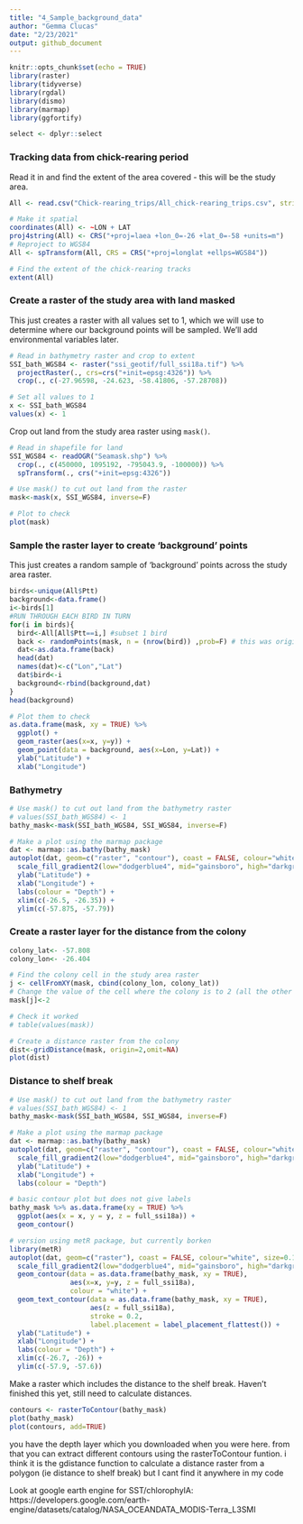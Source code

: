```yaml
---
title: "4_Sample_background_data"
author: "Gemma Clucas"
date: "2/23/2021"
output: github_document
---
```


```r
knitr::opts_chunk$set(echo = TRUE)
library(raster)
library(tidyverse)
library(rgdal)
library(dismo)
library(marmap)
library(ggfortify)

select <- dplyr::select
```

### Tracking data from chick-rearing period
Read it in and find the extent of the area covered - this will be the study area.
```r
All <- read.csv("Chick-rearing_trips/All_chick-rearing_trips.csv", stringsAsFactors = FALSE)

# Make it spatial
coordinates(All) <- ~LON + LAT
proj4string(All) <- CRS("+proj=laea +lon_0=-26 +lat_0=-58 +units=m")
# Reproject to WGS84
All <- spTransform(All, CRS = CRS("+proj=longlat +ellps=WGS84"))

# Find the extent of the chick-rearing tracks
extent(All)
```


### Create a raster of the study area with land masked
This just creates a raster with all values set to 1, which we will use to determine where our background points will be sampled. We'll add environmental variables later.
```r
# Read in bathymetry raster and crop to extent
SSI_bath_WGS84 <- raster("ssi_geotif/full_ssi18a.tif") %>% 
  projectRaster(., crs=crs("+init=epsg:4326")) %>% 
  crop(., c(-27.96598, -24.623, -58.41806, -57.28708))

# Set all values to 1
x <- SSI_bath_WGS84
values(x) <- 1
```


Crop out land from the study area raster using ```mask()```.
```r
# Read in shapefile for land
SSI_WGS84 <- readOGR("Seamask.shp") %>% 
  crop(., c(450000, 1095192, -795043.9, -100000)) %>% 
  spTransform(., crs("+init=epsg:4326"))

# Use mask() to cut out land from the raster
mask<-mask(x, SSI_WGS84, inverse=F)

# Plot to check
plot(mask)
```


### Sample the raster layer to create 'background' points

This just creates a random sample of 'background' points across the study area raster. 

```r
birds<-unique(All$Ptt)
background<-data.frame()
i<-birds[1]
#RUN THROUGH EACH BIRD IN TURN
for(i in birds){
  bird<-All[All$Ptt==i,] #subset 1 bird
  back <- randomPoints(mask, n = (nrow(bird)) ,prob=F) # this was originally 3*nrow
  dat<-as.data.frame(back)
  head(dat)
  names(dat)<-c("Lon","Lat")
  dat$bird<-i
  background<-rbind(background,dat)
}
head(background)

# Plot them to check
as.data.frame(mask, xy = TRUE) %>%
  ggplot() +
  geom_raster(aes(x=x, y=y)) +
  geom_point(data = background, aes(x=Lon, y=Lat)) +
  ylab("Latitude") +
  xlab("Longitude")

```

### Bathymetry
```r
# Use mask() to cut out land from the bathymetry raster
# values(SSI_bath_WGS84) <- 1
bathy_mask<-mask(SSI_bath_WGS84, SSI_WGS84, inverse=F)

# Make a plot using the marmap package
dat <- marmap::as.bathy(bathy_mask)
autoplot(dat, geom=c("raster", "contour"), coast = FALSE, colour="white", size=0.1) + 
  scale_fill_gradient2(low="dodgerblue4", mid="gainsboro", high="darkgreen") +
  ylab("Latitude") +
  xlab("Longitude") +
  labs(colour = "Depth") +
  xlim(c(-26.5, -26.35)) +
  ylim(c(-57.875, -57.79))
```


### Create a raster layer for the distance from the colony
```r
colony_lat<- -57.808 
colony_lon<- -26.404

# Find the colony cell in the study area raster
j <- cellFromXY(mask, cbind(colony_lon, colony_lat))
# Change the value of the cell where the colony is to 2 (all the other cells are 1)
mask[j]<-2 

# Check it worked
# table(values(mask)) 

# Create a distance raster from the colony
dist<-gridDistance(mask, origin=2,omit=NA)
plot(dist)
```

### Distance to shelf break
```r
# Use mask() to cut out land from the bathymetry raster
# values(SSI_bath_WGS84) <- 1
bathy_mask<-mask(SSI_bath_WGS84, SSI_WGS84, inverse=F)

# Make a plot using the marmap package
dat <- marmap::as.bathy(bathy_mask)
autoplot(dat, geom=c("raster", "contour"), coast = FALSE, colour="white", size=0.1) + 
  scale_fill_gradient2(low="dodgerblue4", mid="gainsboro", high="darkgreen") +
  ylab("Latitude") +
  xlab("Longitude") +
  labs(colour = "Depth") 

# basic contour plot but does not give labels
bathy_mask %>% as.data.frame(xy = TRUE) %>% 
  ggplot(aes(x = x, y = y, z = full_ssi18a)) +
  geom_contour()

# version using metR package, but currently borken
library(metR)
autoplot(dat, geom=c("raster"), coast = FALSE, colour="white", size=0.1) + 
  scale_fill_gradient2(low="dodgerblue4", mid="gainsboro", high="darkgreen") +
  geom_contour(data = as.data.frame(bathy_mask, xy = TRUE), 
               aes(x=x, y=y, z = full_ssi18a), 
               colour = "white") +
  geom_text_contour(data = as.data.frame(bathy_mask, xy = TRUE), 
                    aes(z = full_ssi18a), 
                    stroke = 0.2, 
                    label.placement = label_placement_flattest()) +
  ylab("Latitude") +
  xlab("Longitude") +
  labs(colour = "Depth") +
  xlim(c(-26.7, -26)) +
  ylim(c(-57.9, -57.6))
```



Make a raster which includes the distance to the shelf break. Haven't finished this yet, still need to calculate distances.
```r
contours <- rasterToContour(bathy_mask)
plot(bathy_mask)
plot(contours, add=TRUE)
```


you have the depth layer which you downloaded when you were here. 
from that you can extract different contours using the rasterToContour funtion. 
i think it is the gdistance function to calculate a distance raster from a polygon (ie distance to shelf break) but I cant find it anywhere in my code



Look at google earth engine for SST/chlorophylA: https://developers.google.com/earth-engine/datasets/catalog/NASA_OCEANDATA_MODIS-Terra_L3SMI

